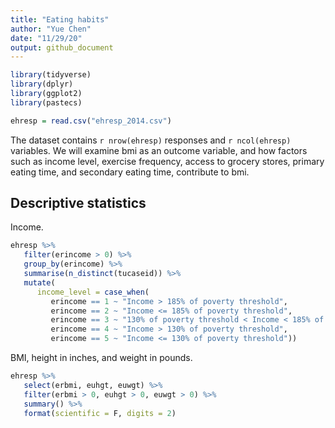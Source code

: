 ```yaml
---
title: "Eating habits"
author: "Yue Chen"
date: "11/29/20"
output: github_document
---
```

 

```r
library(tidyverse)
library(dplyr)
library(ggplot2)
library(pastecs)
```

```r
ehresp = read.csv("ehresp_2014.csv")
```
The dataset contains `r nrow(ehresp)` responses and `r ncol(ehresp)` variables. We will examine bmi as an outcome variable, and how factors such as income level, exercise frequency, access to grocery stores, primary eating time, and secondary eating time, contribute to bmi.

## Descriptive statistics

Income.
```r
ehresp %>%
   filter(erincome > 0) %>%
   group_by(erincome) %>%
   summarise(n_distinct(tucaseid)) %>%
   mutate(
      income_level = case_when(
         erincome == 1 ~ "Income > 185% of poverty threshold", 
         erincome == 2 ~ "Income <= 185% of poverty threshold", 
         erincome == 3 ~ "130% of poverty threshold < Income < 185% of poverty threshold", 
         erincome == 4 ~ "Income > 130% of poverty threshold",
         erincome == 5 ~ "Income <= 130% of poverty threshold"))
```

BMI, height in inches, and weight in pounds.
```r
ehresp %>%
   select(erbmi, euhgt, euwgt) %>%
   filter(erbmi > 0, euhgt > 0, euwgt > 0) %>%
   summary() %>%
   format(scientific = F, digits = 2)
```

